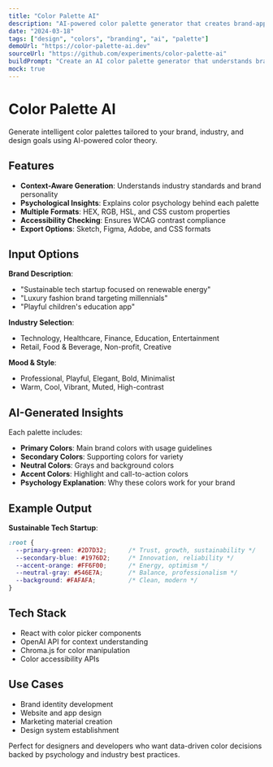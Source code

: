 ```yaml
---
title: "Color Palette AI"
description: "AI-powered color palette generator that creates brand-appropriate color schemes based on industry, mood, and style preferences"
date: "2024-03-18"
tags: ["design", "colors", "branding", "ai", "palette"]
demoUrl: "https://color-palette-ai.dev"
sourceUrl: "https://github.com/experiments/color-palette-ai"
buildPrompt: "Create an AI color palette generator that understands brand context, industry standards, and psychological color theory to generate appropriate color schemes"
mock: true
---
```


# Color Palette AI

Generate intelligent color palettes tailored to your brand, industry, and design goals using AI-powered color theory.

## Features

- **Context-Aware Generation**: Understands industry standards and brand personality
- **Psychological Insights**: Explains color psychology behind each palette
- **Multiple Formats**: HEX, RGB, HSL, and CSS custom properties
- **Accessibility Checking**: Ensures WCAG contrast compliance
- **Export Options**: Sketch, Figma, Adobe, and CSS formats

## Input Options

**Brand Description**: 
- "Sustainable tech startup focused on renewable energy"
- "Luxury fashion brand targeting millennials"
- "Playful children's education app"

**Industry Selection**:
- Technology, Healthcare, Finance, Education, Entertainment
- Retail, Food & Beverage, Non-profit, Creative

**Mood & Style**:
- Professional, Playful, Elegant, Bold, Minimalist
- Warm, Cool, Vibrant, Muted, High-contrast

## AI-Generated Insights

Each palette includes:
- **Primary Colors**: Main brand colors with usage guidelines
- **Secondary Colors**: Supporting colors for variety
- **Neutral Colors**: Grays and background colors
- **Accent Colors**: Highlight and call-to-action colors
- **Psychology Explanation**: Why these colors work for your brand

## Example Output

**Sustainable Tech Startup**:
```css
:root {
  --primary-green: #2D7D32;      /* Trust, growth, sustainability */
  --secondary-blue: #1976D2;     /* Innovation, reliability */
  --accent-orange: #FF6F00;      /* Energy, optimism */
  --neutral-gray: #546E7A;       /* Balance, professionalism */
  --background: #FAFAFA;         /* Clean, modern */
}
```

## Tech Stack

- React with color picker components
- OpenAI API for context understanding
- Chroma.js for color manipulation
- Color accessibility APIs

## Use Cases

- Brand identity development
- Website and app design
- Marketing material creation
- Design system establishment

Perfect for designers and developers who want data-driven color decisions backed by psychology and industry best practices.